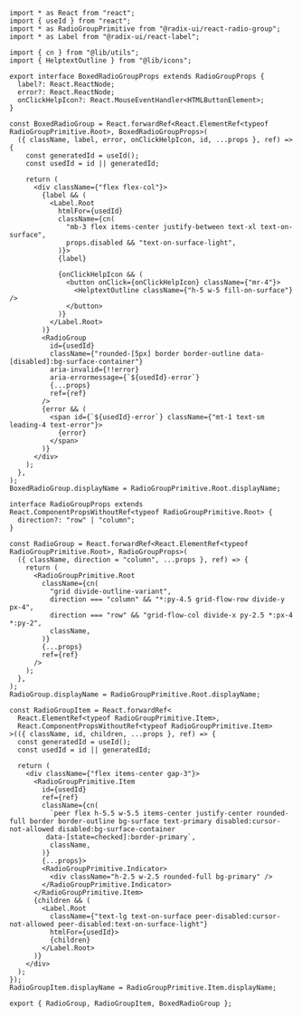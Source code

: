 ```tsx
import * as React from "react";
import { useId } from "react";
import * as RadioGroupPrimitive from "@radix-ui/react-radio-group";
import * as Label from "@radix-ui/react-label";

import { cn } from "@lib/utils";
import { HelptextOutline } from "@lib/icons";

export interface BoxedRadioGroupProps extends RadioGroupProps {
  label?: React.ReactNode;
  error?: React.ReactNode;
  onClickHelpIcon?: React.MouseEventHandler<HTMLButtonElement>;
}

const BoxedRadioGroup = React.forwardRef<React.ElementRef<typeof RadioGroupPrimitive.Root>, BoxedRadioGroupProps>(
  ({ className, label, error, onClickHelpIcon, id, ...props }, ref) => {
    const generatedId = useId();
    const usedId = id || generatedId;

    return (
      <div className={"flex flex-col"}>
        {label && (
          <Label.Root
            htmlFor={usedId}
            className={cn(
              "mb-3 flex items-center justify-between text-xl text-on-surface",
              props.disabled && "text-on-surface-light",
            )}>
            {label}

            {onClickHelpIcon && (
              <button onClick={onClickHelpIcon} className={"mr-4"}>
                <HelptextOutline className={"h-5 w-5 fill-on-surface"} />
              </button>
            )}
          </Label.Root>
        )}
        <RadioGroup
          id={usedId}
          className={"rounded-[5px] border border-outline data-[disabled]:bg-surface-container"}
          aria-invalid={!!error}
          aria-errormessage={`${usedId}-error`}
          {...props}
          ref={ref}
        />
        {error && (
          <span id={`${usedId}-error`} className={"mt-1 text-sm leading-4 text-error"}>
            {error}
          </span>
        )}
      </div>
    );
  },
);
BoxedRadioGroup.displayName = RadioGroupPrimitive.Root.displayName;

interface RadioGroupProps extends React.ComponentPropsWithoutRef<typeof RadioGroupPrimitive.Root> {
  direction?: "row" | "column";
}

const RadioGroup = React.forwardRef<React.ElementRef<typeof RadioGroupPrimitive.Root>, RadioGroupProps>(
  ({ className, direction = "column", ...props }, ref) => {
    return (
      <RadioGroupPrimitive.Root
        className={cn(
          "grid divide-outline-variant",
          direction === "column" && "*:py-4.5 grid-flow-row divide-y px-4",
          direction === "row" && "grid-flow-col divide-x py-2.5 *:px-4 *:py-2",
          className,
        )}
        {...props}
        ref={ref}
      />
    );
  },
);
RadioGroup.displayName = RadioGroupPrimitive.Root.displayName;

const RadioGroupItem = React.forwardRef<
  React.ElementRef<typeof RadioGroupPrimitive.Item>,
  React.ComponentPropsWithoutRef<typeof RadioGroupPrimitive.Item>
>(({ className, id, children, ...props }, ref) => {
  const generatedId = useId();
  const usedId = id || generatedId;

  return (
    <div className={"flex items-center gap-3"}>
      <RadioGroupPrimitive.Item
        id={usedId}
        ref={ref}
        className={cn(
          `peer flex h-5.5 w-5.5 items-center justify-center rounded-full border border-outline bg-surface text-primary disabled:cursor-not-allowed disabled:bg-surface-container
         data-[state=checked]:border-primary`,
          className,
        )}
        {...props}>
        <RadioGroupPrimitive.Indicator>
          <div className="h-2.5 w-2.5 rounded-full bg-primary" />
        </RadioGroupPrimitive.Indicator>
      </RadioGroupPrimitive.Item>
      {children && (
        <Label.Root
          className={"text-lg text-on-surface peer-disabled:cursor-not-allowed peer-disabled:text-on-surface-light"}
          htmlFor={usedId}>
          {children}
        </Label.Root>
      )}
    </div>
  );
});
RadioGroupItem.displayName = RadioGroupPrimitive.Item.displayName;

export { RadioGroup, RadioGroupItem, BoxedRadioGroup };

```